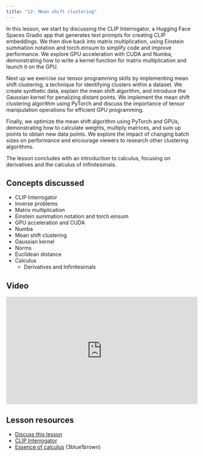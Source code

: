 ```yaml
---
title: "12: Mean shift clustering"
---
```


In this lesson, we start by discussing the CLIP Interrogator, a Hugging Face Spaces Gradio app that generates text prompts for creating CLIP embeddings. We then dive back into matrix multiplication, using Einstein summation notation and torch.einsum to simplify code and improve performance. We explore GPU acceleration with CUDA and Numba, demonstrating how to write a kernel function for matrix multiplication and launch it on the GPU.

Next up we exercise our tensor programming skills by implementing mean shift clustering, a technique for identifying clusters within a dataset. We create synthetic data, explain the mean shift algorithm, and introduce the Gaussian kernel for penalizing distant points. We implement the mean shift clustering algorithm using PyTorch and discuss the importance of tensor manipulation operations for efficient GPU programming.

Finally, we optimize the mean shift algorithm using PyTorch and GPUs, demonstrating how to calculate weights, multiply matrices, and sum up points to obtain new data points. We explore the impact of changing batch sizes on performance and encourage viewers to research other clustering algorithms.

The lesson concludes with an introduction to calculus, focusing on derivatives and the calculus of infinitesimals.

## Concepts discussed

- CLIP Interrogator
- Inverse problems
- Matrix multiplication
- Einstein summation notation and torch.einsum
- GPU acceleration and CUDA
- Numba
- Mean shift clustering
- Gaussian kernel
- Norms
- Euclidean distance
- Calculus
  - Derivatives and Infinitesimals

## Video

<iframe width="514" height="289" src="https://www.youtube-nocookie.com/embed/_xIzPbCgutY?modestbranding=1" title="fast.ai lesson 12" frameborder="0" allow="accelerometer; clipboard-write; encrypted-media; gyroscope; picture-in-picture" allowfullscreen></iframe>

## Lesson resources

- [Discuss this lesson](https://forums.fast.ai/t/lesson-12-official-topic/101702)
- [CLIP Interrogator](https://huggingface.co/spaces/pharma/CLIP-Interrogator)
- [Essence of calculus](https://www.youtube.com/watch?v=WUvTyaaNkzM) (3blue1brown)

